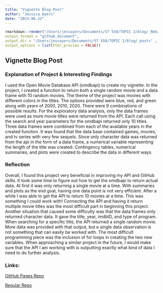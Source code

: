```yaml
---
title: "Vignette Blog Post"
author: "Jessica Ayers"
date: "2023-06-22"
---
```


```r
rmarkdown::render("/Users/jessayers/Documents/ST 558/TOPIC 2/blog/_Rmd/2023-06-22-project1.Rmd",
output_format = "github_document",  
output_dir = "/Users/jessayers/Documents/ST 558/TOPIC 2/blog/_posts" ,
output_options = list(html_preview = FALSE))
```

## Vignette Blog Post 

### Explanation of Project & Interesting Findings 

I used the Open Movie Database API (omdbapi) to create my vignette. In the project, I created a function to return both a single random movie and a data frame with 10 random movies. The theme of the project was movies with different colors in the titles. The options provided were blue, red, and green along with years of 2000, 2010, 2020. There were 9 combinations of possible results. For the exploratory data analysis, only the data frames were used as more movie titles were returned from the API. Each call using the search and year parameters for the omdbapi returned only 10 titles. Three data frames were combined from each of the available years in the created function. It was found that the data base contained games, movies, and tv series with very few sequels. Since only character data was returned from the api in the form of a data frame, a numerical variable representing the length of the title was created. Contingency tables, numerical summaries, and plots were created to describe the data in different ways. 

### Reflection

Overall, I found this project very beneficial in improving my API and GitHub skills. It took some time to figure out how to get the omdbapi to return actual data. At first it was only returning a single movie at a time. With summaries and plots as the end goal, having one data point is not very efficient. After a while I was able to get the API to return 10 movies at a time. This was something I could work with! Connecting the API and having it return multiple movie titles was the most difficult part in beginning this project. Another situation that caused some difficulty was that the data frames only returned character data. It gave the title, year, imdbID, and type of program. When searching for a specific title, the API returned a single random movie. More data was provided with that output, but a single data observation is not something that can easily be worked with. The most difficult programming piece was the inclusion of for loops in creating the two new variables. When approaching a similar project in the future, I would make sure that the API I am working with is outputting exactly what kind of data I need to do further analysis. 

### Links:

[GitHub Pages Repo](https://jessicaayers.github.io/Project-1)

[Regular Repo](https://github.com/jessicaayers/Project-1.git)

